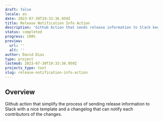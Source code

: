 ```yaml
---
draft: false
locale: en
date: 2023-07-30T19:33:36.959Z
title: Release Notification Info Action
description: 'Github Action that sends release information to Slack keeping your team up-to-date with the latest releases.'
status: completed
progress: 100%
preview:
  url: ''
  alt: ''
author: David Dias
type: project
lastmod: 2023-07-30T19:33:36.959Z
projects_type: tool
slug: release-notification-info-action
---
```


## Overview

Github action that simplify the process of sending release information to Slack with a nice template and a changelog that can notify each contributors of the changes.
